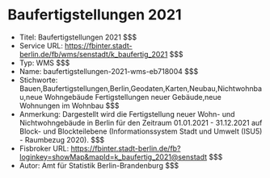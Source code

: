 # Baufertigstellungen 2021
- Titel: Baufertigstellungen 2021 $$$
- Service URL: https://fbinter.stadt-berlin.de/fb/wms/senstadt/k_baufertig_2021 $$$
- Typ: WMS $$$
- Name: baufertigstellungen-2021-wms-eb718004 $$$
- Stichworte: Bauen,Baufertigstellungen,Berlin,Geodaten,Karten,Neubau,Nichtwohnbau,neue Wohngebäude Fertigstellungen neuer Gebäude,neue Wohnungen im Wohnbau $$$
- Anmerkung: Dargestellt wird die Fertigstellung neuer Wohn- und Nichtwohngebäude in Berlin für den Zeitraum 01.01.2021 - 31.12.2021 auf Block- und Blockteilebene (Informationssystem Stadt und Umwelt (ISU5) - Raumbezug 2020). $$$
- Fisbroker URL: https://fbinter.stadt-berlin.de/fb?loginkey=showMap&mapId=k_baufertig_2021@senstadt $$$
- Autor: Amt für Statistik Berlin-Brandenburg $$$
